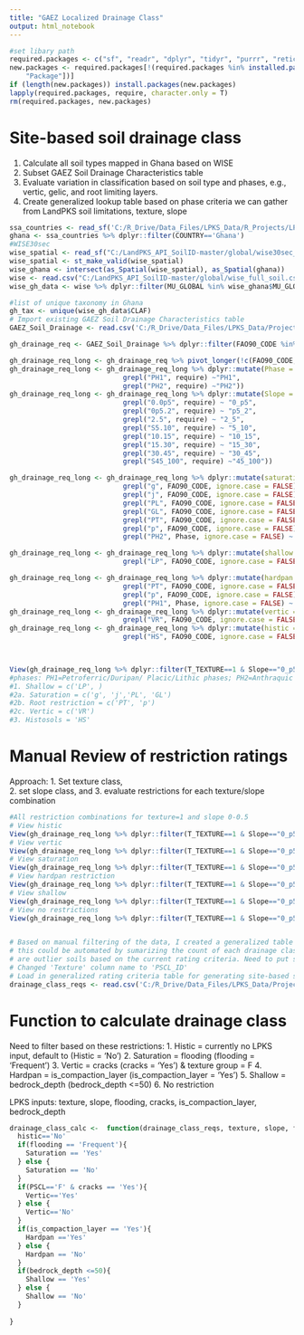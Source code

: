 ```yaml
---
title: "GAEZ Localized Drainage Class"
output: html_notebook
---
```


```r
#set libary path
required.packages <- c("sf", "readr", "dplyr", "tidyr", "purrr", "reticulate", "Rcpp", "stringr", "utils", "httr", "jsonlite", "here", "raster", "aqp", "GSIF","XML", "rgdal","gdalUtils", "viridis", "rasterVis")
new.packages <- required.packages[!(required.packages %in% installed.packages()[, 
    "Package"])]
if (length(new.packages)) install.packages(new.packages)
lapply(required.packages, require, character.only = T)
rm(required.packages, new.packages)

```


# Site-based soil drainage class
1. Calculate all soil types mapped in Ghana based on WISE
2. Subset GAEZ Soil Drainage Characteristics table
3. Evaluate variation in classification based on soil type and phases, e.g., vertic, gelic, and root limiting layers.
4. Create generalized lookup table based on phase criteria we can gather from LandPKS soil limitations, texture, slope
```r
ssa_countries <- read_sf('C:/R_Drive/Data_Files/LPKS_Data/R_Projects/LPKS.Ghana/data/raw_data/Countries.shp')
ghana <- ssa_countries %>% dplyr::filter(COUNTRY=='Ghana')
#WISE30sec
wise_spatial <- read_sf("C:/LandPKS_API_SoilID-master/global/wise30sec_poly_simp_soil.shp")
wise_spatial <- st_make_valid(wise_spatial)
wise_ghana <- intersect(as_Spatial(wise_spatial), as_Spatial(ghana))
wise <- read.csv("C:/LandPKS_API_SoilID-master/global/wise_full_soil.csv")
wise_gh_data <- wise %>% dplyr::filter(MU_GLOBAL %in% wise_ghana$MU_GLOBAL)

#list of unique taxonomy in Ghana
gh_tax <- unique(wise_gh_data$CLAF)
# Import existing GAEZ Soil Drainage Characteristics table
GAEZ_Soil_Drainage <- read.csv('C:/R_Drive/Data_Files/LPKS_Data/Projects/Ghana/Data/GAEZ/soil_drainage_requirements_FAO_90.csv')

gh_drainage_req <- GAEZ_Soil_Drainage %>% dplyr::filter(FAO90_CODE %in% gh_tax)

gh_drainage_req_long <- gh_drainage_req %>% pivot_longer(!c(FAO90_CODE, T_TEXTURE), names_to = "require", values_to = "class")
gh_drainage_req_long <- gh_drainage_req_long %>% dplyr::mutate(Phase = case_when(grepl("NP", require) ~ "PH0",
                            grepl("PH1", require) ~"PH1",
                            grepl("PH2", require) ~"PH2"))
gh_drainage_req_long <- gh_drainage_req_long %>% dplyr::mutate(Slope = case_when(
                            grepl("0.0p5", require) ~ "0_p5",
                            grepl("0p5.2", require) ~ "p5_2",
                            grepl("2.5", require) ~ "2_5",
                            grepl("S5.10", require) ~ "5_10",
                            grepl("10.15", require) ~ "10_15",
                            grepl("15.30", require) ~ "15_30",
                            grepl("30.45", require) ~ "30_45",
                            grepl("S45_100", require) ~"45_100"))

gh_drainage_req_long <- gh_drainage_req_long %>% dplyr::mutate(saturation = case_when(
                            grepl("g", FAO90_CODE, ignore.case = FALSE) ~ "saturation",
                            grepl("j", FAO90_CODE, ignore.case = FALSE) ~ "saturation",
                            grepl("PL", FAO90_CODE, ignore.case = FALSE) ~ "saturation",
                            grepl("GL", FAO90_CODE, ignore.case = FALSE) ~ "saturation",
                            grepl("PT", FAO90_CODE, ignore.case = FALSE) ~ "saturation",
                            grepl("p", FAO90_CODE, ignore.case = FALSE) ~ "saturation",
                            grepl("PH2", Phase, ignore.case = FALSE) ~ "saturation"))

gh_drainage_req_long <- gh_drainage_req_long %>% dplyr::mutate(shallow = case_when(
                            grepl("LP", FAO90_CODE, ignore.case = FALSE) ~ "shallow"))

gh_drainage_req_long <- gh_drainage_req_long %>% dplyr::mutate(hardpan = case_when(
                            grepl("PT", FAO90_CODE, ignore.case = FALSE) ~ "hardpan",
                            grepl("p", FAO90_CODE, ignore.case = FALSE) ~ "hardpan",
                            grepl("PH1", Phase, ignore.case = FALSE) ~ "hardpan"))
gh_drainage_req_long <- gh_drainage_req_long %>% dplyr::mutate(vertic = case_when(                            
                            grepl("VR", FAO90_CODE, ignore.case = FALSE) ~ "vertic"))
gh_drainage_req_long <- gh_drainage_req_long %>% dplyr::mutate(histic = case_when(
                            grepl("HS", FAO90_CODE, ignore.case = FALSE) ~ "histosol"))
                            


View(gh_drainage_req_long %>% dplyr::filter(T_TEXTURE==1 & Slope=="0_p5")) #Restr_Grp=='G2' & 
#phases: PH1=Petroferric/Duripan/ Placic/Lithic phases; PH2=Anthraquic phase
#1. Shallow = c('LP', )
#2a. Saturation = c('g', 'j','PL', 'GL')
#2b. Root restriction = c('PT', 'p')
#2c. Vertic = c('VR')
#3. Histosols = 'HS'

```

# Manual Review of restriction ratings
Approach:
1. Set texture class,  
2. set slope class, and 
3. evaluate restrictions for each texture/slope combination


```r
#All restriction combinations for texture=1 and slope 0-0.5
# View histic
View(gh_drainage_req_long %>% dplyr::filter(T_TEXTURE==1 & Slope=="0_p5" & !is.na(histic)))
# View vertic
View(gh_drainage_req_long %>% dplyr::filter(T_TEXTURE==1 & Slope=="0_p5" & !is.na(vertic)))
# View saturation
View(gh_drainage_req_long %>% dplyr::filter(T_TEXTURE==1 & Slope=="0_p5" & !is.na(saturation) & is.na(vertic) & is.na(histic)))
# View hardpan restriction
View(gh_drainage_req_long %>% dplyr::filter(T_TEXTURE==1 & Slope=="0_p5" & !is.na(hardpan) & is.na(saturation)& is.na(shallow) & is.na(vertic)& is.na(histic)))
# View shallow
View(gh_drainage_req_long %>% dplyr::filter(T_TEXTURE==1 & Slope=="0_p5" & !is.na(shallow)))
# View no restrictions
View(gh_drainage_req_long %>% dplyr::filter(T_TEXTURE==1 & Slope=="0_p5" & is.na(hardpan) & is.na(saturation)& is.na(shallow) & is.na(vertic)& is.na(histic)))


# Based on manual filtering of the data, I created a generalized table of rating criteria for deriving drainage class. In the future
# this could be automated by sumarizing the count of each drainage class within each criteria and taking the max class. Gleysols and Fluvosols 
# are outlier soils based on the current rating criteria. Need to put some more thought into how to deal with these. 
# Changed 'Texture' column name to 'PSCL_ID'
# Load in generalized rating criteria table for generating site-based soil drainage classes.
drainage_class_reqs <- read.csv('C:/R_Drive/Data_Files/LPKS_Data/Projects/Ghana/Data/GAEZ/soil_drainage_class_requirements_RF_low.csv')
```


# Function to calculate drainage class

Need to filter based on these restrictions:
1. Histic = currently no LPKS input, default to (Histic = 'No')
2. Saturation = flooding (flooding = 'Frequent')
3. Vertic = cracks (cracks = 'Yes') & texture group = F
4. Hardpan = is_compaction_layer (is_compaction_layer = 'Yes')
5. Shallow = bedrock_depth (bedrock_depth <=50)
6. No restriction

LPKS inputs: texture, slope, flooding, cracks, is_compaction_layer, bedrock_depth
```r
drainage_class_calc <-  function(drainage_class_reqs, texture, slope, flooding, cracks, PSCL, is_compaction_layer, bedrock_depth){
  histic=='No'
  if(flooding == 'Frequent'){
    Saturation == 'Yes' 
  } else {
    Saturation == 'No' 
  }
  if(PSCL=='F' & cracks == 'Yes'){
    Vertic=='Yes'
  } else {
    Vertic=='No'
  }
  if(is_compaction_layer == 'Yes'){
    Hardpan =='Yes'
  } else {
    Hardpan == 'No'
  }
  if(bedrock_depth <=50){
    Shallow == 'Yes'
  } else {
    Shallow == 'No'
  }
  
}


  
  
  
  
  
```
